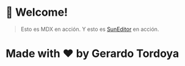 # :wave: Welcome!

> Esto es MDX en acción. Y esto es [SunEditor](editor) en acción.

# Made with :heart: by Gerardo Tordoya